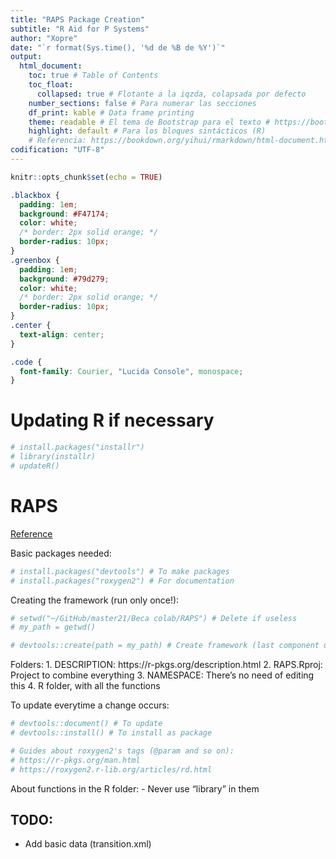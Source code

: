 ```yaml
---
title: "RAPS Package Creation"
subtitle: "R Aid for P Systems"
author: "Xopre"
date: "`r format(Sys.time(), '%d de %B de %Y')`"
output: 
  html_document:
    toc: true # Table of Contents
    toc_float: 
      collapsed: true # Flotante a la iqzda, colapsada por defecto
    number_sections: false # Para numerar las secciones
    df_print: kable # Data frame printing
    theme: readable # El tema de Bootstrap para el texto # https://bootswatch.com/3/ (cerulean, cosmo y flatly son otras buenas opciones)
    highlight: default # Para los bloques sintácticos (R)
    # Referencia: https://bookdown.org/yihui/rmarkdown/html-document.html
codification: "UTF-8"
---
```


```r
knitr::opts_chunk$set(echo = TRUE)
```

```css
.blackbox {
  padding: 1em;
  background: #F47174;
  color: white;
  /* border: 2px solid orange; */
  border-radius: 10px;
}
.greenbox {
  padding: 1em;
  background: #79d279;
  color: white;
  /* border: 2px solid orange; */
  border-radius: 10px;
}
.center {
  text-align: center;
}

.code {
  font-family: Courier, "Lucida Console", monospace;
}
```

# Updating R if necessary
```r
# install.packages("installr")
# library(installr)
# updateR()
```


# RAPS
[Reference](https://tinyheero.github.io/jekyll/update/2015/07/26/making-your-first-R-package.html)       

Basic packages needed:
```r
# install.packages("devtools") # To make packages
# install.packages("roxygen2") # For documentation
```

Creating the framework (run only once!):
```r
# setwd("~/GitHub/master21/Beca colab/RAPS") # Delete if useless
# my_path = getwd()

# devtools::create(path = my_path) # Create framework (last component used as package name)
```

Folders:
1. DESCRIPTION: https://r-pkgs.org/description.html
2. RAPS.Rproj: Project to combine everything
3. NAMESPACE: There's no need of editing this
4. R folder, with all the functions


To update everytime a change occurs:
```r
# devtools::document() # To update
# devtools::install() # To install as package

# Guides about roxygen2's tags (@param and so on):
# https://r-pkgs.org/man.html
# https://roxygen2.r-lib.org/articles/rd.html
```

About functions in the R folder:
- Never use "library" in them

## TODO:
- Add basic data (transition.xml)
